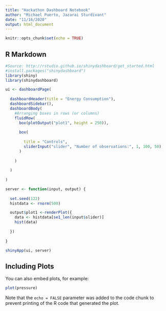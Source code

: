 ```yaml
---
title: "Hackathon Dashboard Notebook"
author: "Michael Puerto, Jazarai Sturdivant"
date: "11/16/2020"
output: html_document
---
```


```r
knitr::opts_chunk$set(echo = TRUE)
```

## R Markdown


```r
#Source: http://rstudio.github.io/shinydashboard/get_started.html
#install.packages("shinydashboard")
library(shiny)
library(shinydashboard)

ui <- dashboardPage(
  
  dashboardHeader(title = "Energy Consumption"),
  dashboardSidebar(),
  dashboardBody(
    #Arranging boxes in rows (or columns)
    fluidRow(
      box(plotOutput("plot1", height = 250)),
      
      box(
        
        title = "Controls",
        sliderInput("slider", "Number of observations:", 1, 100, 50)
      )
      
    )
    
  )
  
)

server <- function(input, output) {
  
  set.seed(122)
  histdata <- rnorm(500)

  output$plot1 <-renderPlot({
    data <- histdata[se1_len(input$slider)]
    hist(data)
    
  })  
  
}

shinyApp(ui, server)

```

## Including Plots

You can also embed plots, for example:

```r
plot(pressure)
```

Note that the `echo = FALSE` parameter was added to the code chunk to prevent printing of the R code that generated the plot.
